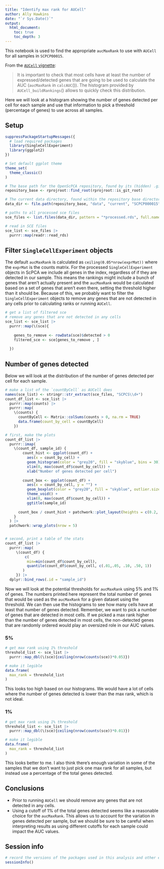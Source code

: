 ```yaml
---
title: "Identify max rank for AUCell"
author: Ally Hawkins
date: "`r Sys.Date()`"
output:
  html_document:
    toc: true
    toc_depth: 3
---
```


This notebook is used to find the appropriate `aucMaxRank` to use with `AUCell` for all samples in `SCPCP00015`. 

From the  [`AUCell` vignette](https://bioconductor.org/packages/release/bioc/vignettes/AUCell/inst/doc/AUCell.html):

> It is important to check that most cells have at least the number of expressed/detected genes that are going to be used to calculate the AUC (`aucMaxRank` in `calcAUC`()). The histogram provided by `AUCell_buildRankings`() allows to quickly check this distribution. 

Here we will look at a histogram showing the number of genes detected per cell for each sample and use that information to pick a threshold (percentage of genes) to use across all samples. 

## Setup

```r
suppressPackageStartupMessages({
  # load required packages
  library(SingleCellExperiment)
  library(ggplot2)
})

# Set default ggplot theme
theme_set(
  theme_classic()
)
```


```r
# The base path for the OpenScPCA repository, found by its (hidden) .git directory
repository_base <- rprojroot::find_root(rprojroot::is_git_root)

# The current data directory, found within the repository base directory
data_dir <- file.path(repository_base, "data", "current", "SCPCP000015")

# paths to all processed sce files
sce_files <- list.files(data_dir, pattern = "*processed.rds", full.names = TRUE, recursive = TRUE)
```

```r
# read in SCE files 
sce_list <- sce_files |> 
  purrr::map(readr::read_rds)
```


## Filter `SingleCellExperiment` objects

The default `aucMaxRank` is calculated as `ceiling(0.05*nrow(exprMat))` where the `exprMat` is the counts matrix. 
For the processed `SingleCellExperiment` objects in ScPCA we include all genes in the index, regardless of if they are detected in our sample. 
This means the rankings might include a bunch of genes that aren't actually present and the `aucMaxRank` would be calculated based on a set of genes that aren't even there, setting the threshold higher than it should be. 
Because of this, we probably want to filter the `SingleCellExperiment` objects to remove any genes that are not detected in any cells prior to calculating ranks or running `AUCell`. 

```r
# get a list of filtered sce
# remove any genes that are not detected in any cells 
sce_list <- sce_list |> 
  purrr::map(\(sce){
    
    genes_to_remove <- rowData(sce)$detected > 0 
    filtered_sce <- sce[genes_to_remove , ]
    
  })
```

## Number of genes detected

Below we will look at the distribution of the number of genes detected per cell for each sample.  


```r
# make a list of the `countByCell` as AUCell does
names(sce_list) <- stringr::str_extract(sce_files, "SCPCS\\d+")
count_df_list <- sce_list |>
  purrr::map(counts) |>
  purrr::map(
    \(counts) {
      countByCell <- Matrix::colSums(counts > 0, na.rm = TRUE)
      data.frame(count_by_cell = countByCell)
    })

# first, make the plots
count_df_list |>
  purrr::imap(
    \(count_df, sample_id) {
        count_hist <- ggplot(count_df) + 
          aes(x = count_by_cell) + 
          geom_histogram(color = "grey20", fill = "skyblue", bins = 30) + 
          xlim(0, max(count_df$count_by_cell)) +
          xlab("Number of genes detected per cell")
  
        count_box <- ggplot(count_df) + 
          aes(x = count_by_cell, y = "") + 
          geom_boxplot(color = "grey20", fill = "skyblue", outlier.size = 0.5) + 
          theme_void() + 
          xlim(0, max(count_df$count_by_cell)) + 
          ggtitle(sample_id)
      
      count_box / count_hist + patchwork::plot_layout(heights = c(0.2, 1))
    }
  ) |>
  patchwork::wrap_plots(nrow = 5)


# second, print a table of the stats
count_df_list |>
  purrr::map(
     \(count_df) {
         c(
          min=min(count_df$count_by_cell), 
          quantile(count_df$count_by_cell, c(.01,.05, .10, .50, 1))
        )
     }) |>
  dplyr::bind_rows(.id = "sample_id")
```


Now we will look at the potential thresholds for `aucMaxRank` using 5% and 1% of genes. 
The numbers printed here represent the total number of genes that would be used as the `aucMaxRank` for a given dataset using the threshold. 
We can then use the histograms to see how many cells have at least that number of genes detected. 
Remember, we want to pick a number of genes that are detected in most cells.
If we picked a max rank higher than the number of genes detected in most cells, the non-detected genes that are randomly ordered would play an oversized role in our AUC values.

### 5%  

```r
# get max rank using 1% threshold
threshold_list <- sce_list |> 
  purrr::map_dbl(\(sce){ceiling(nrow(counts(sce))*0.05)}) 

# make it legible
data.frame(
  max_rank = threshold_list
)
```

This looks too high based on our histograms. 
We would have a lot of cells where the number of genes detected is lower than the max rank, which is not ideal. 

### 1% 

```r
# get max rank using 1% threshold
threshold_list <- sce_list |> 
  purrr::map_dbl(\(sce){ceiling(nrow(counts(sce))*0.01)}) 

# make it legible
data.frame(
  max_rank = threshold_list
)
```

This looks better to me. 
I also think there's enough variation in some of the samples that we don't want to just pick one max rank for all samples, but instead use a percentage of the total genes detected. 

## Conclusions

- Prior to running `AUCell` we should remove any genes that are not detected in any cells.
- Using a cutoff of 1% of the total genes detected seems like a reasonable choice for the `aucMaxRank`. 
This allows us to account for the variation in genes detected per sample, but we should be sure to be careful when interpreting results as using different cutoffs for each sample could impact the AUC values. 

## Session info 

```r
# record the versions of the packages used in this analysis and other environment information
sessionInfo()
```


